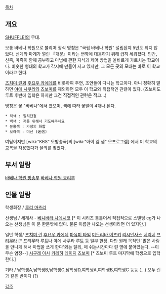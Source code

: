 [[목차]]
== 개요 ==
[[SHUFFLE!]]의 무대.

보통 바베나 학원으로 불리며 정식 명칭은 "국립 바베나 학원" 설립된지 5년도 되지 않았다. 신계와 마계가 열린 『개문』이라는 변화에 대응하기 위해 급히 세워졌다. 인간, 신족, 마족이 함께 공부하고 마법에 관한 지식과 제어 방법을 올바르게 가르치는 학교이다. 비슷한 형태의 학교가 각지에 만들어 지고 있지만, 그 모든 곳의 모태는 바로 이 학교이라고 한다.

[[츠치미 린]]과 [[후요우 카에데]]를 비롯하여 주연, 조연들이 다니는 학교이다. 아니 정확히 말하면 [[야에 사쿠라]]와 [[츠보미]]를 제외하면 모두 이 학교와 직접적인 관련이 있다. (츠보미도 루트 후반에 입학은 하지만 그건 직접적인 관련은 적고...)

명칭은 꽃 "바베나"에서 왔으며, 색에 따라 꽃말이 4개나 된다. 

 * 적색 : 일치단결
 * 백색 : 저를 위해서 기도해주세요
 * 분홍색 : 가정의 화합
 * 보라색 : 미신 (迷信)

여담이지만 [wiki:"KBS" 모방송국]의 [wiki:"아이 엠 샘" 모프로그램] 에서 이 학교의 교복을 차용했다가 물의를 빚었다.

== 부서 일람 == 
[[바베나 학원 방송부]]
[[바베나 학원 요리부]]

== 인물 일람 ==

학생회장 / [[루리 마츠리]]

선생님 /
세계사 - [[베니바라 나데시코]] [* 이 시리즈 통틀어서 직접적으로 스탠딩 cg가 나오는 선생님은 이 분 한분밖에 없다. 물론 이름만 나오는 선생이라면 더 있지만.]

일반 학생/
[[츠치미 린]]
[[후요우 카에데]]
[[마유미 타임]]
[[미도리바 이츠키]]
[[리시안사스]]
[[네리네]]
[[프리무라]] [* 프리무라 루트나 야에 사쿠라 루트 등 일부 한정. 다만 원래 목적인 '많은 사람을 만나게 해서 마법을 쓰게 한다'와는 달리, 매 쉬는시간마다 린 옆에 붙어있는다. --이 무슨 염장--]
[[시구레 아사]]
[[카레하]]
[[데이지]]
[[츠보미]] [* 츠보미 루트 마지막에 학생으로 입학한다.]

기타 / 남학생A,남학생B,남학생C,남학생D,여학생A,여학생B,여학생C 등등 (...) 모두 린과 같은 반이다 (?)

[[각주]]
